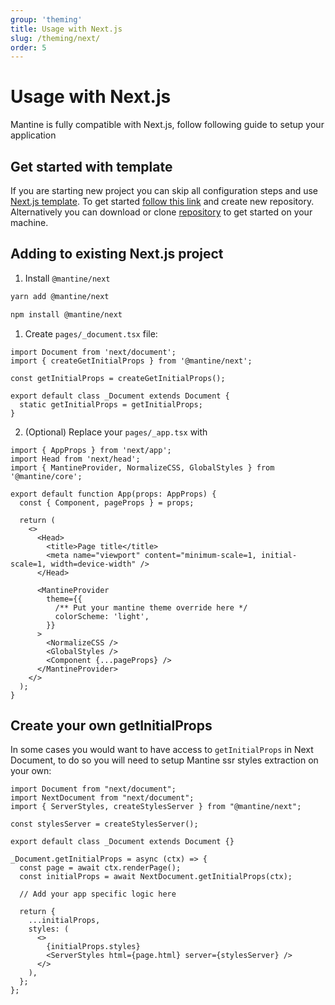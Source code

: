 ```yaml
---
group: 'theming'
title: Usage with Next.js
slug: /theming/next/
order: 5
---
```


# Usage with Next.js

Mantine is fully compatible with Next.js, follow following guide to setup your application

## Get started with template

If you are starting new project you can skip all configuration steps and use [Next.js template](https://github.com/mantinedev/mantine-next-template).
To get started [follow this link](https://github.com/mantinedev/mantine-next-template/generate) and create new repository.
Alternatively you can download or clone [repository](https://github.com/mantinedev/mantine-next-template) to get started on your machine.

## Adding to existing Next.js project

1. Install `@mantine/next`

```bash
yarn add @mantine/next

npm install @mantine/next
```

1. Create `pages/_document.tsx` file:

```tsx
import Document from 'next/document';
import { createGetInitialProps } from '@mantine/next';

const getInitialProps = createGetInitialProps();

export default class _Document extends Document {
  static getInitialProps = getInitialProps;
}
```

2. (Optional) Replace your `pages/_app.tsx` with

```tsx
import { AppProps } from 'next/app';
import Head from 'next/head';
import { MantineProvider, NormalizeCSS, GlobalStyles } from '@mantine/core';

export default function App(props: AppProps) {
  const { Component, pageProps } = props;

  return (
    <>
      <Head>
        <title>Page title</title>
        <meta name="viewport" content="minimum-scale=1, initial-scale=1, width=device-width" />
      </Head>

      <MantineProvider
        theme={{
          /** Put your mantine theme override here */
          colorScheme: 'light',
        }}
      >
        <NormalizeCSS />
        <GlobalStyles />
        <Component {...pageProps} />
      </MantineProvider>
    </>
  );
}
```

## Create your own getInitialProps

In some cases you would want to have access to `getInitialProps` in Next Document,
to do so you will need to setup Mantine ssr styles extraction on your own:

```tsx
import Document from "next/document";
import NextDocument from "next/document";
import { ServerStyles, createStylesServer } from "@mantine/next";

const stylesServer = createStylesServer();

export default class _Document extends Document {}

_Document.getInitialProps = async (ctx) => {
  const page = await ctx.renderPage();
  const initialProps = await NextDocument.getInitialProps(ctx);

  // Add your app specific logic here

  return {
    ...initialProps,
    styles: (
      <>
        {initialProps.styles}
        <ServerStyles html={page.html} server={stylesServer} />
      </>
    ),
  };
};
```
